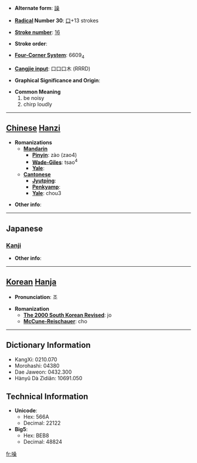 * '''Alternate form''': [[譟]]

* '''[[Wiktionary:Chinese radical index| Radical]] Number 30''': [[Wiktionary:Chinese radical index 口|口]]+13 strokes

* '''[[Wiktionary:Chinese total strokes index|Stroke number]]''': [[Wiktionary:Chinese total strokes index 16|16]]

* '''Stroke order''': 

* '''[[Wiktionary:Chinese four corner index|Four-Corner System]]''': 6609<sub>4</sub>

* '''[[Wiktionary:Chinese Cangjie index|Cangjie input]]''': 口口口木 (RRRD)

* '''Graphical Significance and Origin''': 

* '''Common Meaning'''
*#be noisy
*# chirp loudly


----

== [[Chinese]] [[Hanzi]] ==

* '''Romanizations'''
** '''[[Mandarin]]'''
*** '''[[Pinyin]]''': zào (zao4)
*** '''[[Wade-Giles]]''': tsao<sup>4</sup>
*** '''[[Yale]]''': 
** '''[[Cantonese]]'''
*** '''[[Jyutping]]''':
*** '''[[Penkyamp]]''': 
*** '''[[Yale]]''': chou3

* '''Other info''': 

----

==Japanese==
===[[Kanji]]===
{{kanji|on readings=[[そう]] (sō)
|kun readings=[[さわぐ]] (sawagu)
}}

* '''Other info''':  

----

== [[Korean]] [[Hanja]] ==

* '''Pronunciation''': 조

* '''Romanization'''
** '''[[The 2000 South Korean Revised Romanization|The 2000 South Korean Revised]]''': jo
** '''[[McCune-Reischauer]]''': cho

----

== Dictionary Information ==

* KangXi: 0210.070
* Morohashi: 04380
* Dae Jaweon: 0432.300
* Hànyǔ Dà Zìdiǎn: 10691.050

== Technical Information ==

* '''Unicode''':
** Hex: 566A
** Decimal: 22122
* '''Big5''':
** Hex: BEB8
** Decimal: 48824

[[fr:噪]]